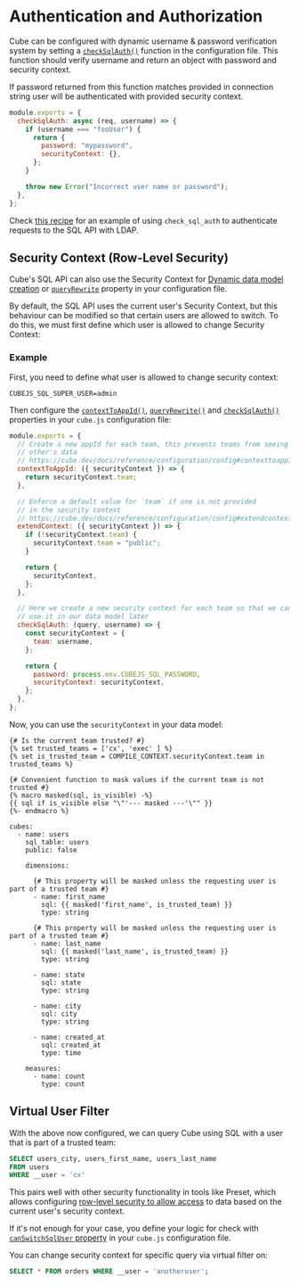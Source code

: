 # Authentication and Authorization

Cube can be configured with dynamic username & password verification system by
setting a [`checkSqlAuth()`][ref-config-check-sql-auth] function in the
configuration file. This function should verify username and return
an object with password and security context.

If password returned from this function matches provided in connection string
user will be authenticated with provided security context.

```javascript
module.exports = {
  checkSqlAuth: async (req, username) => {
    if (username === "fooUser") {
      return {
        password: "mypassword",
        securityContext: {},
      };
    }

    throw new Error("Incorrect user name or password");
  },
};
```

Check [this recipe](/guides/recipes/auth/sql-api-ldap) for an example of
using `check_sql_auth` to authenticate requests to the SQL API with LDAP.

## Security Context (Row-Level Security)

Cube's SQL API can also use the Security Context for [Dynamic data model
creation][ref-dynamic-schemas] or [`queryRewrite`][ref-config-queryrewrite]
property in your configuration file.

By default, the SQL API uses the current user's Security Context, but this
behaviour can be modified so that certain users are allowed to switch. To do
this, we must first define which user is allowed to change Security Context:

### Example

First, you need to define what user is allowed to change security context:

```dotenv
CUBEJS_SQL_SUPER_USER=admin
```

Then configure the [`contextToAppId()`][ref-config-ctx-to-app-id],
[`queryRewrite()`][ref-config-queryrewrite] and
[`checkSqlAuth()`][ref-config-check-sql-auth] properties in your `cube.js`
configuration file:

```javascript filename="cube.js"
module.exports = {
  // Create a new appId for each team, this prevents teams from seeing each
  // other's data
  // https://cube.dev/docs/reference/configuration/config#contexttoappid
  contextToAppId: ({ securityContext }) => {
    return securityContext.team;
  },

  // Enforce a default value for `team` if one is not provided
  // in the security context
  // https://cube.dev/docs/reference/configuration/config#extendcontext
  extendContext: ({ securityContext }) => {
    if (!securityContext.team) {
      securityContext.team = "public";
    }

    return {
      securityContext,
    };
  },

  // Here we create a new security context for each team so that we can
  // use it in our data model later
  checkSqlAuth: (query, username) => {
    const securityContext = {
      team: username,
    };

    return {
      password: process.env.CUBEJS_SQL_PASSWORD,
      securityContext: securityContext,
    };
  },
};
```

Now, you can use the `securityContext` in your data model:

```twig filename="model/cubes/users.yml"
{# Is the current team trusted? #}
{% set trusted_teams = ['cx', 'exec' ] %}
{% set is_trusted_team = COMPILE_CONTEXT.securityContext.team in trusted_teams %}

{# Convenient function to mask values if the current team is not trusted #}
{% macro masked(sql, is_visible) -%}
{{ sql if is_visible else "\"'--- masked ---'\"" }}
{%- endmacro %}

cubes:
  - name: users
    sql_table: users
    public: false

    dimensions:

      {# This property will be masked unless the requesting user is part of a trusted team #}
      - name: first_name
        sql: {{ masked('first_name', is_trusted_team) }}
        type: string

      {# This property will be masked unless the requesting user is part of a trusted team #}
      - name: last_name
        sql: {{ masked('last_name', is_trusted_team) }}
        type: string

      - name: state
        sql: state
        type: string

      - name: city
        sql: city
        type: string

      - name: created_at
        sql: created_at
        type: time

    measures:
      - name: count
        type: count

```

## Virtual User Filter

With the above now configured, we can query Cube using SQL with a user that is
part of a trusted team:

```sql
SELECT users_city, users_first_name, users_last_name
FROM users
WHERE __user = 'cx'
```

This pairs well with other security functionality in tools like Preset, which
allows configuring [row-level security to allow
access][preset-docs-rls-inclusive] to data based on the current user's security
context.

If it's not enough for your case, you define your logic for check with
[`canSwitchSqlUser` property][ref-config-can-switch-sql-user] in your `cube.js`
configuration file.

You can change security context for specific query via virtual filter on:

```sql
SELECT * FROM orders WHERE __user = 'anotheruser';
```

[preset-docs-rls-inclusive]:
  https://docs.preset.io/docs/row-level-security-rls#define-inclusive-regular-rls-filter
[ref-config-can-switch-sql-user]:
  /reference/configuration/config#canswitchsqluser
[ref-config-check-sql-auth]: /reference/configuration/config#checksqlauth
[ref-config-ctx-to-app-id]: /reference/configuration/config#contexttoappid
[ref-config-queryrewrite]: /reference/configuration/config#queryrewrite
[ref-dynamic-schemas]: /product/data-modeling/dynamic
[ref-config-js]: /reference/configuration/config
